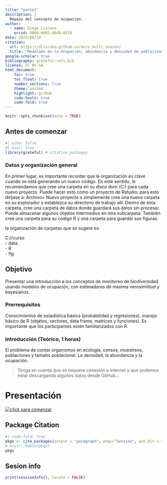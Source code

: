```yaml
---
title: "parte1"
description: | 
  Repaso del concepto de ocupación. 
author: 
  - name: Diego Lizcano
    orcid: 0000-0002-9648-0576
date: 2025/06/24
citation: 
  url: https://dlizcano.github.io/occu_multi_season/
  title: "Modelado de la Ocupación, abundancia y densidad de poblaciones: enfoque frecuentista y bayesiano en R. Modelo de ocupación de multiples temporadas"
google-scholar: true
bibliography: grateful-refs.bib
license: CC BY-SA
html_document:
    toc: true
    toc_float: true
    number_sections: true  
    theme: united
    highlight: github
    code-tools: true
    code-fold: true
---
```


```r
knitr::opts_chunk$set(echo = TRUE)
```

## Antes de comenzar

```r
#| echo: false
#| eval: true
library(grateful) # citation packages
```


### Datos y organización general

En primer lugar, es importante recordar que la organización es clave cuando se está generando un nuevo código. En este sentido, le recomendamos que cree una carpeta en su disco duro (C:) para cada nuevo proyecto. Puede hacer esto como un proyecto de Rstudio; para esto diríjase a: Archivo\> Nuevo proyecto o simplemente cree una nueva carpeta en su explorador y establezca su directorio de trabajo allí. Dentro de esta carpeta, cree una carpeta de datos donde guardará sus datos sin procesar. Puede almacenar algunos objetos intermedios en otra subcarpeta. También cree una carpeta para su código R y una carpeta para guardar sus figuras.

la organización de carpetas que se sugere es:

C://curso\
- data\
- R\
- fig

## Objetivo 
Presentar una introducción a los conceptos de monitoreo de biodiversidad usando modelos de ocupación, con estimadores de máxima verosimilitud y bayesianos.  

### Prerrequisitos 
Conocimientos de estadística básica (probabilidad y regresiones), manejo básico de R (objetos, vectores, data frame, matrices y funciones). Es importante que los participantes estén familiarizados con R.


### Introducción (Teórico, 1 horas) 

El problema de contar organismos en ecología, censos, muestreos, poblaciones y tamaño poblacional. La densidad, la abundancia y la ocupación. 


> Tenga en cuenta que se requiere conexión a internet y que podemos estar descargando algunos datos desde GitHub...


# Presentación 

[![click para comenzar](https://dlizcano.github.io/occu_multi_season/img/Occu_Bayes.png)](https://dlizcano.github.io/occu_multi_season/ocupacion.html)


## Package Citation

```r
#| code-fold: true
pkgs <- cite_packages(output = "paragraph", pkgs="Session", out.dir = ".")
# knitr::kable(pkgs)
pkgs
```

## Sesion info

::: {.callout-note collapse="true"}
```r
print(sessionInfo(), locale = FALSE)
```
:::

